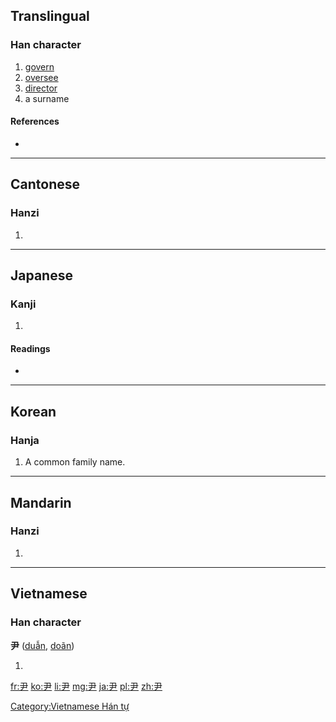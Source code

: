 ==Translingual==

===Han character===
{{Han char|rn=44|rad=尸|as=01|sn=4|four=1750<sub>7</sub>|canj=尸大 (SK), X尸大 (XSK)}}

# [[govern]]
# [[oversee]]
# [[director]]
# a surname

====References====
* {{Han ref|kx=0299.270|dkj=07631|dj=0595.090|hdz=20964.010|uh=5C39|ud=23609|bh=A4A8|bd=42152}}

----

==Cantonese==

===Hanzi===
{{yue-hanzi|jyut=|y=wan5}}

# {{defn|lang=yue|sort=尸01}}

----

==Japanese==

===Kanji===
{{ja-kanji|grade=|rs=尸01}}

# {{defn|lang=ja|sort=尸01}}

====Readings====
* {{ja-readings|on=[[いん]] (in)|kun=[[おさ]] (osa), [[ただす]] (tadasu)}}

----

==Korean==

===Hanja===
{{ko-hanja|hangeul=윤|eumhun=[[성]] 윤|rv=yun|mr=yun|y=yun}}

# A common family name.

----

==Mandarin==

===Hanzi===
{{cmn-hanzi|pin=[[yǐn]] ([[yin3]])|wg=yin<sup>3</sup>}}

# {{defn|lang=cmn|sort=尸01}}

----

==Vietnamese==

===Han character===
'''尹''' ([[duẫn]], [[doãn]])

# {{defn|lang=vi}}

[[Category:Vietnamese Hán tự]]

[[fr:尹]]
[[ko:尹]]
[[li:尹]]
[[mg:尹]]
[[ja:尹]]
[[pl:尹]]
[[zh:尹]]